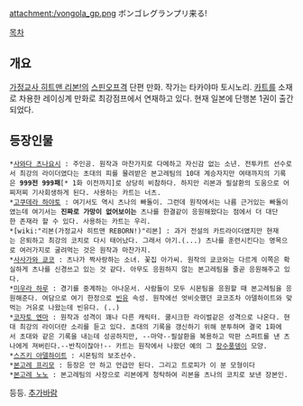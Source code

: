 attachment:/vongola_gp.png
ボンゴレグランプリ来る!

[[목차]]
== 개요 ==
[[가정교사 히트맨 리본!]]의 [[스핀오프]]격 단편 만화. 작가는 타카야마 토시노리.
[[카트]]를 소재로 차용한 레이싱계 만화로 최강점프에서 연재하고 있다. 현재 일본에 단행본 1권이 출간되었다.

== 등장인물 ==
 *[[사와다 츠나요시]] : 주인공. 원작과 마찬가지로 다메하고 자신감 없는 소년. 전투카트 선수로서 최강의 라이더였다는 초대의 피를 물려받은 본고레팀의 10대 계승자지만 여태까지의 기록은 '''999전 999패'''[* 1화 이전까지]로 상당히 비참하다. 하지만 리본과 필살환의 도움으로 어찌저찌 기사회생하게 된다. 사용하는 카트는 너츠.
 *[[고쿠데라 하야토]] : 여기서도 역시 츠나의 빠돌이. 그런데 원작에서는 나름 근거있는 빠돌이였는데 여기서는 '''진짜로 가망이 없어보이는''' 츠나를 한결같이 응원해왔다는 점에서 더 대단한 존재라 할 수 있다. 사용하는 카트는 우리.
 *[wiki:"리본(가정교사 히트맨 REBORN!)"리본] : 과거 전설의 카트라이더였지만 현재는 은퇴하고 최강의 코치로 다시 태어났다. 그래서 아기.(...) 츠나를 훈련시킨다는 명목으로 여러가지로 굴려먹는 것은 원작과 마찬가지.
 *[[사사가와 쿄코]] : 츠나가 짝사랑하는 소녀. 꽃집 아가씨. 원작의 쿄코와는 다르게 이쪽은 확실하게 츠나를 신경쓰고 있는 것 같다. 아무도 응원하지 않는 본고레팀을 줄곧 응원해주고 있다.
 *[[미우라 하루]] : 경기를 중계하는 아나운서. 사람들이 모두 시몬팀을 응원할 때 본고레팀을 응원해준다. 여담으로 여기 한정으로 [[빈유]] 속성. 원작에선 엇비슷했던 쿄코조차 아델하이트와 맞먹는 거유로 나왔는데 빈유다. (..)
 *[[코자토 엔마]] : 원작과 성격이 꽤나 다른 캐릭터. 쿨시크한 라이벌같은 성격으로 나온다. 현대 최강의 라이더란 소리를 듣고 있다. 초대의 기록을 갱신하기 위해 분투하며 결국 1화에서 초대와 같은 기록을 내는데 성공하지만, --마약--필살환을 복용하고 막판 스퍼트를 낸 츠나에게 져버린다.--반칙이잖아!-- 카트는 원작에서 나왔던 예의 그 [[장수풍뎅이]] 모양.
 *[[스즈키 아델하이트]] : 시몬팀의 보조선수.
 *[[본고레 프리모]] : 등장은 안 하고 언급만 된다. 그리고 트로피가 이 분 모형이다
 *[[본고레 노노]] : 본고레팀의 사장으로 리본에게 청탁하여 리본을 츠나의 코치로 보낸 장본인.

등등. [[추가바람]]
